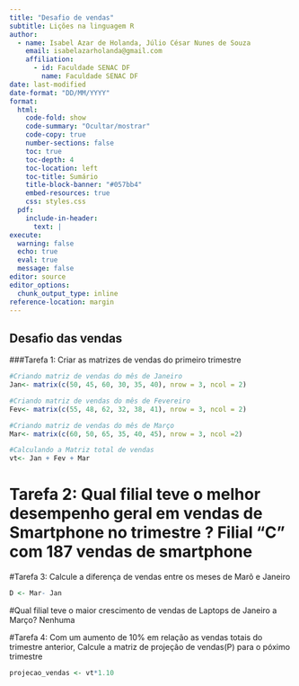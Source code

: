 ```yaml
---
title: "Desafio de vendas"
subtitle: Lições na linguagem R
author:
  - name: Isabel Azar de Holanda, Júlio César Nunes de Souza
    email: isabelazarholanda@gmail.com
    affiliation: 
      - id: Faculdade SENAC DF
        name: Faculdade SENAC DF
date: last-modified
date-format: "DD/MM/YYYY"
format:
  html:
    code-fold: show
    code-summary: "Ocultar/mostrar"
    code-copy: true
    number-sections: false
    toc: true
    toc-depth: 4
    toc-location: left
    toc-title: Sumário
    title-block-banner: "#057bb4"
    embed-resources: true
    css: styles.css
  pdf:
    include-in-header: 
      text: |
execute:
  warning: false
  echo: true
  eval: true
  message: false
editor: source
editor_options: 
  chunk_output_type: inline
reference-location: margin
---
```

## Desafio das vendas

###Tarefa 1: Criar as matrizes de vendas do primeiro trimestre

```r
#Criando matriz de vendas do mês de Janeiro
Jan<- matrix(c(50, 45, 60, 30, 35, 40), nrow = 3, ncol = 2)

#Criando matriz de vendas do mês de Fevereiro
Fev<- matrix(c(55, 48, 62, 32, 38, 41), nrow = 3, ncol = 2)

#Criando matriz de vendas do mês de Março
Mar<- matrix(c(60, 50, 65, 35, 40, 45), nrow = 3, ncol =2)

#Calculando a Matriz total de vendas
vt<- Jan + Fev + Mar
```

# Tarefa 2: Qual filial teve o melhor desempenho geral em vendas de Smartphone no trimestre ? Filial "C" com 187 vendas de smartphone

#Tarefa 3: Calcule a diferença de vendas entre os meses de Marõ e Janeiro
```r
D <- Mar- Jan
```
#Qual filial teve o maior crescimento de vendas de Laptops de Janeiro a Março? Nenhuma

#Tarefa 4: Com um aumento de 10% em relação as vendas totais do trimestre anterior, Calcule a matriz de projeção de vendas(P) para o póximo trimestre
```r
projecao_vendas <- vt*1.10

```

